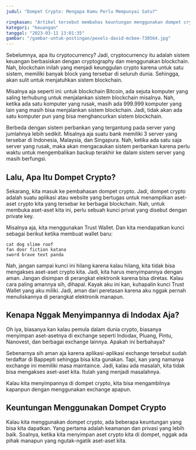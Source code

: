 ```yaml
---
judul: "Dompet Crypto: Mengapa Kamu Perlu Mempunyai Satu?"

ringkasan: "Artikel tersebut membahas keuntungan menggunakan dompet crypto seperti keamanan dan privasi yang lebih baik, kemudahan dalam transaksi internasional, potensi penghematan biaya transaksi, dan ketidak-terpengaruhannya oleh inflasi. Selain itu, artikel juga membahas jenis-jenis dompet crypto, cara memilih dompet crypto yang tepat, dan risiko yang perlu diwaspadai dalam menggunakan dompet crypto. Akhirnya, artikel mengingatkan pentingnya menjaga keamanan dompet crypto dan memilih yang tepat untuk menghindari kerugian akibat kehilangan akses ke dompet crypto."
kategori: "keuangan"
tanggal: "2023-03-11 13:01:35"
gambar: "/gambar-untuk-postingan/pexels-david-mcbee-730564.jpg"
---
```


Sebelumnya, apa itu cryptocurrency? Jadi, cryptocurrency itu adalah sistem keuangan berbasiskan dengan cryptography dan menggunakan blockchain. Nah, blockchain inilah yang menjadi keunggulan crypto karena untuk satu sistem, memiliki banyak block yang tersebar di seluruh dunia. Sehingga, akan sulit untuk menjatuhkan sistem blockchain.

Misalnya aja seperti ini: untuk blockchain Bitcoin, ada sejuta komputer yang saling terhubung untuk menjalankan sistem blockchain misalnya. Nah, ketika ada satu komputer yang rusak, masih ada 999.999 komputer yang lain yang masih bisa menjalankan sistem blockchain. Jadi, tidak akan ada satu komputer pun yang bisa menghancurkan sistem blockchain.

Berbeda dengan sistem perbankan yang tergantung pada server yang jumlahnya lebih sedikit. Misalnya aja suatu bank memiliki 3 server yang tersebar di Indonesia, Malaysia, dan Singapura. Nah, ketika ada satu saja server yang rusak, maka akan mengacaukan sistem perbankan karena perlu waktu untuk mengembalikan backup terakhir ke dalam sistem server yang masih berfungsi.

## Lalu, Apa Itu Dompet Crypto?

Sekarang, kita masuk ke pembahasan dompet crypto. Jadi, dompet crypto adalah suatu aplikasi atau website yang bertugas untuk menampilkan aset-aset crypto kita yang tersebar ke berbagai blockchain. Nah, untuk membuka aset-aset kita ini, perlu sebuah kunci privat yang disebut dengan private key.

Misalnya aja, kita menggunakan Trust Wallet. Dan kita mendapatkan kunci sebagai berikut ketika membuat wallet baru:

```
cat dog slime roof
fan door fiction katana
sword brave text panda
```

Nah, jangan sampai kunci ini hilang karena kalau hilang, kita tidak bisa mengakses aset-aset crypto kita. Jadi, kita harus menyimpannya dengan aman. Jangan disimpan di perangkat elektronik karena bisa diretas. Kalau cara paling amannya sih, dihapal. Kayak aku ini kan, kuhapalin kunci Trust Wallet yang aku miliki. Jadi, aman dari peretasan karena aku nggak pernah menuliskannya di perangkat elektronik manapun.

## Kenapa Nggak Menyimpannya di Indodax Aja?

Oh iya, biasanya kan kalau pemula dalam dunia crypto, biasanya menyimpan aset-asetnya di exchange seperti Indodax, Pluang, Pintu, Nanovest, dan berbagai exchange lainnya. Apakah ini berbahaya?

Sebenarnya sih aman aja karena aplikasi-aplikasi exchange tersebut sudah terdaftar di Bappepti sehingga bisa kita gunakan. Tapi, kan yang namanya exchange ini memiliki masa maintaince. Jadi, kalau ada masalah, kita tidak bisa mengakses aset-aset kita. Itulah yang menjadi masalahnya.

Kalau kita menyimpannya di dompet crypto, kita bisa mengambilnya kapanpun dengan menggunakan exchange apapun.

## Keuntungan Menggunakan Dompet Crypto

Kalau kita menggunakan dompet crypto, ada beberapa keuntungan yang bisa kita dapatkan. Yang pertama adalah keamanan dan privasi yang lebih baik. Soalnya, ketika kita menyimpan aset crypto kita di dompet, nggak ada pihak manapun yang ngutak-ngatik aset-aset kita.
